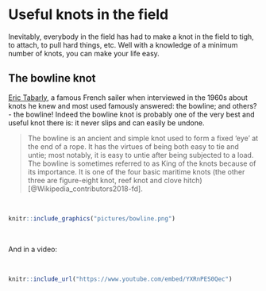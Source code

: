 # Useful knots in the field

Inevitably, everybody in the field has had to make a knot in the field to tigh, to attach, to pull hard things, etc. Well with a knowledge of a minimum number of knots, you can make your life easy. 

## The bowline knot

[Eric Tabarly](http://www.sailing.org/halloffame/eric_tabarly.php), a famous French sailer when interviewed in the 1960s about knots he knew and most used famously answered: the bowline; and others? - the bowline! Indeed the bowline knot is probably one of the very best and useful knot there is: it never slips and can easily be undone. 

> The bowline is an ancient and simple knot used to form a fixed 'eye' at the end of a rope. It has the virtues of being both easy to tie and untie; most notably, it is easy to untie after being subjected to a load. The bowline is sometimes referred to as King of the knots because of its importance. It is one of the four basic maritime knots (the other three are figure-eight knot, reef knot and clove hitch) [@Wikipedia_contributors2018-fd].

</br>

```r
knitr::include_graphics("pictures/bowline.png")
```

</br>

And in a video:

</br>

```r
knitr::include_url("https://www.youtube.com/embed/YXRnPES0Qec")
```

</br>

